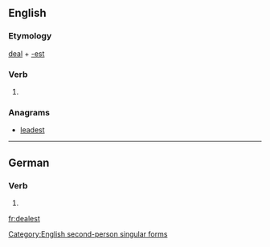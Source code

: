 ==English==

===Etymology===
[[deal]] + [[-est]]

===Verb===
{{en-verb form}}

# {{context|archaic}} {{form of|Second-person singular simple present form|deal}}

===Anagrams===
* [[leadest#English|leadest]]

[[Category:English second-person singular forms]]

----

==German==

===Verb===
{{head|de}}

# {{de-verb form of|dealen|2|s|k1}}

[[fr:dealest]]